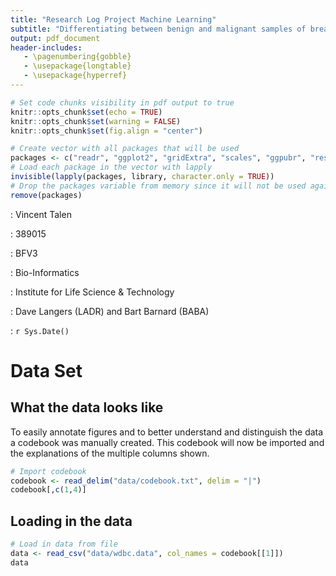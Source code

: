 ```yaml
---
title: "Research Log Project Machine Learning"
subtitle: "Differentiating between benign and malignant samples of breast masses"
output: pdf_document
header-includes:
   - \pagenumbering{gobble}
   - \usepackage{longtable}
   - \usepackage{hyperref}
---
```


```r
# Set code chunks visibility in pdf output to true
knitr::opts_chunk$set(echo = TRUE)
knitr::opts_chunk$set(warning = FALSE)
knitr::opts_chunk$set(fig.align = "center")

# Create vector with all packages that will be used
packages <- c("readr", "ggplot2", "gridExtra", "scales", "ggpubr", "reshape2")
# Load each package in the vector with lapply
invisible(lapply(packages, library, character.only = TRUE))
# Drop the packages variable from memory since it will not be used again
remove(packages)
```


<!-- (Front page) -->
\vspace{350pt}

\hfill \textbf{Student}: Vincent Talen  

\hfill \textbf{Student number}: 389015  

\hfill \textbf{Class}: BFV3

\hfill \textbf{Study}: Bio-Informatics

\hfill \textbf{Institute}: Institute for Life Science & Technology

\hfill \textbf{Teachers}: Dave Langers (LADR) and Bart Barnard (BABA)

\hfill \textbf{Date}: `r Sys.Date()`

\newpage
<!-- (Table of contents) -->
\setcounter{secnumdepth}{2}
\tableofcontents
\pagenumbering{arabic}

\newpage
<!-- (Data Set) -->
# Data Set

## What the data looks like
To easily annotate figures and to better understand and distinguish the data a codebook was manually created. This codebook will now be imported and the explanations of the multiple columns shown.
```r
# Import codebook
codebook <- read_delim("data/codebook.txt", delim = "|")
codebook[,c(1,4)]
```

## Loading in the data
```r
# Load in data from file
data <- read_csv("data/wdbc.data", col_names = codebook[[1]])
data
```

<!-- (References) -->
\newpage
\begin{thebibliography}{9}

\bibitem{street93}
W.N. Street, W.H. Wolberg and O.L. Mangasarian. (1993), \textit{Nuclear feature extraction for breast tumor diagnosis.}, 1993 International Symposium on Electronic Imaging: Science and Technology, volume 1905, pages 861-870, \url{http://rexa.info/paper/b98475235164960529ad2ff9fda3816e9335cf8a} (accessed Sep 16, 2022).

\end{thebibliography}